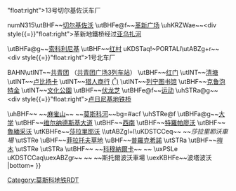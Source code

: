 {{Routemap|title=索科利尼基線|title-bg=#D92B2C|title-color=white|inline=<includeonly>1</includeonly>|map=
\utKBHFa~~[[罗科索夫斯基林荫路站|罗科索夫斯基林荫路]]
uKDSTaq!~PORTALl\utABZgr+r~~<div style{{=}}"float:right">13号切尔基佐沃车厂</div>
numN315\utBHF~~[[切尔基佐沃站|切尔基佐沃]]
\utBHFe@f~~[[革新广场站|革新广场]]
\uhKRZWae~~<div style{{=}}"float:right">革新地鐵桥经过[[亚乌扎河]]</div>
\utBHFa@g~~[[索科利尼基站|索科利尼基]]
\utBHF~~[[红村站|红村]]
uKDSTaq!~PORTALl\utABZg+r~~<div style{{=}}"float:right">1号北车厂</div>
BAHN\utINT~~[[共青团站 (索科利尼基线)|共青团]] {{MOSMETRO-bull|5||共青團站 (莫斯科地鐵環狀線)|环状线共青团站}}（[[共青团广场|共青团广场3列车站]]）
\utBHF~~[[红门站|红门]]
\utINT~~[[清塘站 (莫斯科)|清塘]] {{MOSMETRO-bull|6||屠格涅夫站}} {{MOSMETRO-bull|10||斯利坚斯克林荫路站}}
\utINT~~[[卢比扬卡站|卢比扬卡]] {{MOSMETRO-bull|7||库兹涅茨克桥站}}
\utINT~~[[猎人商行站|猎人商行]] {{MOSMETRO-bull|2||剧院站 (莫斯科地铁)|剧院站}} <abbr title="須繞過另一路線的月台進行間接換乘">({{MOSMETRO-bull|3||革命广场站 (莫斯科地铁)|革命广场站}}<sup>†</sup>)</abbr>
\utINT~~[[列宁图书馆站|列宁图书馆]] {{MOSMETRO-bull|3||阿爾巴特站 (阿爾巴特-波克羅夫卡線)|阿尔巴特站}} {{MOSMETRO-bull|4||亚历山大公园站}} {{MOSMETRO-bull|9||博罗维茨基站}}
\utBHF~~[[克鲁泡特金站|克鲁泡特金]]
\utINT~~[[文化公園站 (索科利尼基線)|文化公園]] {{MOSMETRO-bull|5||文化公园站 (莫斯科地铁)|环状线文化公园站}}
\utBHF~~[[伏龙芝站|伏龙芝]]
\utBHFe@f~~[[运动站 (莫斯科地铁)|运动]]
\uhSTRa@g~~<div style{{=}}"float:right">[[卢日尼基地铁桥]]</div>
\uhBHF~~ ~~[[麻雀山站|麻雀山]]~~ ~~[[莫斯科河]]~~bg=#acf
\uhSTRe@f
\utBHFa@g~~[[大学站 (莫斯科地铁)|大学]]
\utBHF~~[[维尔纳德斯基大道站|维尔纳德斯基大道]]
\utBHF~~[[西南站 (莫斯科地铁)|西南]]
\utBHF~~[[特羅帕廖沃站|特羅帕廖沃]]
\utBHF~~[[魯緬采沃站|魯緬采沃]]
\utKBHFe~~[[莎拉里耶沃站 (莫斯科地铁)|莎拉里耶沃]]
\\utABZgl+l\uKDSTCCeq~~ ~~''莎拉里耶沃車場''
\utSTRe
\uBHF~~[[菲拉托夫草地站|菲拉托夫草地]]
\uBHF~~[[普羅克希諾站|普羅克希諾]]
\utSTRa
\utBHF~~[[榿木站|榿木]]
\utSTRe
\utSTRa
\utBHF~~ ~~[[科穆納爾卡站|科穆納爾卡]]~~ ~~{{abbr|（科穆納爾卡線）|計劃轉乘}}
\uxPSLe
uKDSTCCaq\uexABZgr~~ ~~ ~~斯托爾波沃車場
\uexKBHFe~~波塔波沃
|bottom={{navbar|莫斯科地鐵RDT/索科利尼基線}}
}}<noinclude>{{rdt intro|[[莫斯科地铁]][[索科利尼基线]]}}

[[Category:莫斯科地铁RDT]]
[[category:索科利尼基线| ]]

</noinclude>